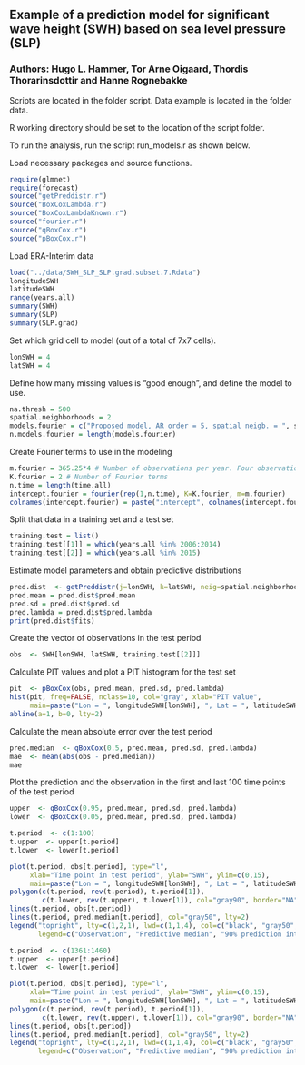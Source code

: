 ## Example of a prediction model for significant wave height (SWH) based on sea level pressure (SLP)
### Authors: Hugo L. Hammer, Tor Arne Oigaard, Thordis Thorarinsdottir and Hanne Rognebakke

Scripts are located in the folder script.
Data example is located in the folder data. 

R working directory should be set to the location of the script folder.

To run the analysis, run the script run_models.r as shown below. 

Load necessary packages and source functions.
```r
require(glmnet)
require(forecast)
source("getPreddistr.r")
source("BoxCoxLambda.r")
source("BoxCoxLambdaKnown.r")
source("fourier.r")
source("qBoxCox.r")
source("pBoxCox.r")
```

Load ERA-Interim data 
```r
load("../data/SWH_SLP_SLP.grad.subset.7.Rdata")
longitudeSWH
latitudeSWH
range(years.all)
summary(SWH)
summary(SLP)
summary(SLP.grad)
```

Set which grid cell to model (out of a total of 7x7 cells).
```r
lonSWH = 4
latSWH = 4
```

Define how many missing values is "good enough", and define the model to use.
```r
na.thresh = 500
spatial.neighborhoods = 2 
models.fourier = c("Proposed model, AR order = 5, spatial neigb. = ", spatial.neighborhoods, "\n")
n.models.fourier = length(models.fourier)
```

Create Fourier terms to use in the modeling
```r
m.fourier = 365.25*4 # Number of observations per year. Four observations per day.
K.fourier = 2 # Number of Fourier terms
n.time = length(time.all)
intercept.fourier = fourier(rep(1,n.time), K=K.fourier, m=m.fourier)
colnames(intercept.fourier) = paste("intercept", colnames(intercept.fourier), sep = "_")
```

Split that data in a training set and a test set 
```r
training.test = list()
training.test[[1]] = which(years.all %in% 2006:2014)
training.test[[2]] = which(years.all %in% 2015)
```

Estimate model parameters and obtain predictive distributions
```r
pred.dist  <- getPreddistr(j=lonSWH, k=latSWH, neig=spatial.neighborhoods)
pred.mean = pred.dist$pred.mean
pred.sd = pred.dist$pred.sd
pred.lambda = pred.dist$pred.lambda
print(pred.dist$fits)
```

Create the vector of observations in the test period
```r
obs  <- SWH[lonSWH, latSWH, training.test[[2]]]
```

Calculate PIT values and plot a PIT histogram for the test set 
```r
pit  <- pBoxCox(obs, pred.mean, pred.sd, pred.lambda)
hist(pit, freq=FALSE, nclass=10, col="gray", xlab="PIT value", 
     main=paste("Lon = ", longitudeSWH[lonSWH], ", Lat = ", latitudeSWH[latSWH]))
abline(a=1, b=0, lty=2)
```

Calculate the mean absolute error over the test period
```r
pred.median  <- qBoxCox(0.5, pred.mean, pred.sd, pred.lambda)
mae  <- mean(abs(obs - pred.median))
mae
```
Plot the prediction and the observation in the first and last 100 time points of the test period
```r
upper  <- qBoxCox(0.95, pred.mean, pred.sd, pred.lambda)
lower  <- qBoxCox(0.05, pred.mean, pred.sd, pred.lambda)

t.period  <- c(1:100)
t.upper  <- upper[t.period]
t.lower  <- lower[t.period]

plot(t.period, obs[t.period], type="l",
     xlab="Time point in test period", ylab="SWH", ylim=c(0,15),
     main=paste("Lon = ", longitudeSWH[lonSWH], ", Lat = ", latitudeSWH[latSWH]))
polygon(c(t.period, rev(t.period), t.period[1]),
        c(t.lower, rev(t.upper), t.lower[1]), col="gray90", border="NA")
lines(t.period, obs[t.period])
lines(t.period, pred.median[t.period], col="gray50", lty=2)
legend("topright", lty=c(1,2,1), lwd=c(1,1,4), col=c("black", "gray50", "gray90"),
       legend=c("Observation", "Predictive median", "90% prediction interval"))

t.period  <- c(1361:1460)
t.upper  <- upper[t.period]
t.lower  <- lower[t.period]

plot(t.period, obs[t.period], type="l",
     xlab="Time point in test period", ylab="SWH", ylim=c(0,15),
     main=paste("Lon = ", longitudeSWH[lonSWH], ", Lat = ", latitudeSWH[latSWH]))
polygon(c(t.period, rev(t.period), t.period[1]),
        c(t.lower, rev(t.upper), t.lower[1]), col="gray90", border="NA")
lines(t.period, obs[t.period])
lines(t.period, pred.median[t.period], col="gray50", lty=2)
legend("topright", lty=c(1,2,1), lwd=c(1,1,4), col=c("black", "gray50", "gray90"),
       legend=c("Observation", "Predictive median", "90% prediction interval"))
```
